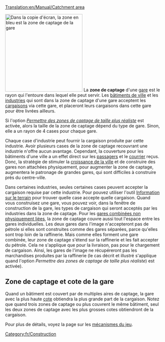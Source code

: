 [[Translation:en/Manual/Catchment area]]


[[File:en/Catchmentarea.png|thumb|right|250px|Dans la copie d'écran, la zone en bleu est la zone de captage de la gare]]
La '''zone de captage''' d'une [[fr/Manual/Gares|gare]] est le rayon qui l'entoure dans lequel elle peut servir. Les [[fr/Manual/Ville|bâtiments de ville]] et les [[fr/Manual/Industries|industries]] qui sont dans la zone de captage d'une gare acceptent les [[fr/Manual/Cargaison|cargaisons]] via cette gare, et placeront leurs cargaisons dans cette gare pour être livrées ailleurs.

Si l'option ''[[fr/Archive/Manual/Settings/Options avancées/Stations#permettre-des-zones-de-captage-de-taille-plus-realiste|Permettre des zones de captage de taille plus réaliste]]'' est activée, alors la taille de la zone de captage dépend du type de gare. Sinon, elle a un rayon de 4 cases pour chaque gare.

Chaque case d'industrie peut fournir la cargaison produite par cette industrie. Avoir plusieurs cases de la zone de captage recouvrant une industrie n'offre aucun avantage. Cependant, la couverture pour les bâtiments d'une ville a un effet direct sur les [[fr/Manual/Base Set/Cargos/Passagers|passagers]] et le [[fr/Manual/Base Set/Cargos/Courrier|courrier]] reçus. Donc, la stratégie de stimuler la [[fr/Manual/Ville#croissance-de-la-ville|croissance de la ville]] et de construire des gares non attachées physiquement, pour augmenter la zone de captage, augmentera le patronage de grandes gares, qui sont difficiles à construire près du centre-ville.

Dans certaines industries, seules certaines cases peuvent accepter la cargaison requise par cette industrie. Pour pouvez utiliser l'outil [[fr/Manual/Information sur le terrain|Information sur le terrain]] pour trouver quelle case accepte quelle cargaison. Quand vous construisez une gare, vous pouvez voir, dans la fenêtre de construction de la gare, les types de cargaison qui seront acceptés par les industries dans la zone de captage. Pour les [[fr/Manual/Gares#construire-des-gares-non-physiquement-liees|gares combinées non physiquement liées]], la zone de captage couvre aussi tout l'espace entre les gares individuelles. Les deux gares dans l'image n'accepteront pas de pétrole si elles sont construites comme des gares séparées, parce qu'elles sont trop loin de la raffinerie. Mais comme elles forment une gare combinée, leur zone de captage s'étend sur la raffinerie et les fait accepter du pétrole. Cela ne s'applique que pour la livraison, pas pour le chargement de cargaison. Ainsi, les gares de l'image ne récupéreront pas les marchandises produites par la raffinerie (le cas décrit et illustré s'applique quand l'option ''Permettre des zones de captage de taille plus réaliste'') est activée).

== Zone de captage et cote de la gare ==
Quand un bâtiment est couvert par de multiples aires de captage, la gare avec la plus haute [[fr/Manual/Game Mechanics/Main Page#cote-de-gare|cote]] obtiendra la plus grande part de la cargaison. Notez que quand trois zones de captage ou plus couvrent le même bâtiment, seul les deux zones de captage avec les plus grosses cotes obtiendront de la cargaison.

Pour plus de détails, voyez la page sur les [[fr/Manual/Game Mechanics/Main Page#cargaison-livree-aux-gares|mécanismes du jeu]].

[[Category:fr/Construction]]